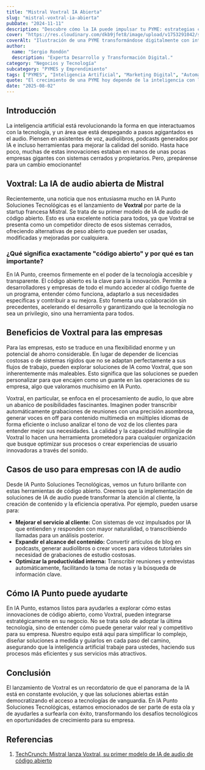 ```yaml
---
title: "Mistral Voxtral IA Abierta"
slug: "mistral-voxtral-ia-abierta"
pubDate: "2024-11-11"
description: "Descubre cómo la IA puede impulsar tu PYME: estrategias concretas de marketing, automatización y datos para aumentar ventas."
cover: "https://res.cloudinary.com/dkb9jfet8/image/upload/v1753291042/small-business_kk56r6.jpg"
coverAlt: "Ilustración de una PYME transformándose digitalmente con inteligencia artificial."
author:
  name: "Sergio Rondón"
  description: "Experta Desarrollo y Transformación Digital."
category: "Negocios y Tecnología"
subcategory: "PYMES y Emprendimiento"
tags: ["PYMES", "Inteligencia Artificial", "Marketing Digital", "Automatización", "Ventas"]
quote: "El crecimiento de una PYME hoy depende de la inteligencia con la que se aplican datos, IA y estrategia. — Sergio Rondón"
date: "2025-08-02"
---
```




<h2 id="introduccion">Introducción</h2>

La inteligencia artificial está revolucionando la forma en que interactuamos con la tecnología, y un área que está despegando a pasos agigantados es el audio. Piensen en asistentes de voz, audiolibros, podcasts generados por IA e incluso herramientas para mejorar la calidad del sonido. Hasta hace poco, muchas de estas innovaciones estaban en manos de unas pocas empresas gigantes con sistemas cerrados y propietarios. Pero, ¡prepárense para un cambio emocionante!

<h2 id="voxtral-la-ia-de-audio-abierta-de-mistral">Voxtral: La IA de audio abierta de Mistral</h2>

Recientemente, una noticia que nos entusiasma mucho en IA Punto Soluciones Tecnológicas es el lanzamiento de <strong>Voxtral</strong> por parte de la startup francesa Mistral. Se trata de su primer modelo de IA de audio de código abierto. Esto es una excelente noticia para todos, ya que Voxtral se presenta como un competidor directo de esos sistemas cerrados, ofreciendo alternativas de peso abierto que pueden ser usadas, modificadas y mejoradas por cualquiera.

<h3 id="que-significa-codigo-abierto">¿Qué significa exactamente "código abierto" y por qué es tan importante?</h3>

En IA Punto, creemos firmemente en el poder de la tecnología accesible y transparente. El código abierto es la clave para la innovación. Permite a desarrolladores y empresas de todo el mundo acceder al código fuente de un programa, entender cómo funciona, adaptarlo a sus necesidades específicas y contribuir a su mejora. Esto fomenta una colaboración sin precedentes, acelerando el desarrollo y garantizando que la tecnología no sea un privilegio, sino una herramienta para todos.

<h2 id="beneficios-de-voxtral-para-las-empresas">Beneficios de Voxtral para las empresas</h2>

Para las empresas, esto se traduce en una flexibilidad enorme y un potencial de ahorro considerable. En lugar de depender de licencias costosas o de sistemas rígidos que no se adaptan perfectamente a sus flujos de trabajo, pueden explorar soluciones de IA como Voxtral, que son inherentemente más maleables. Esto significa que las soluciones se pueden personalizar para que encajen como un guante en las operaciones de su empresa, algo que valoramos muchísimo en IA Punto.

Voxtral, en particular, se enfoca en el procesamiento de audio, lo que abre un abanico de posibilidades fascinantes. Imaginen poder transcribir automáticamente grabaciones de reuniones con una precisión asombrosa, generar voces en off para contenido multimedia en múltiples idiomas de forma eficiente o incluso analizar el tono de voz de los clientes para entender mejor sus necesidades. La calidad y la capacidad multilingüe de Voxtral lo hacen una herramienta prometedora para cualquier organización que busque optimizar sus procesos o crear experiencias de usuario innovadoras a través del sonido.

<h2 id="casos-de-uso-para-empresas-con-ia-de-audio">Casos de uso para empresas con IA de audio</h2>

Desde IA Punto Soluciones Tecnológicas, vemos un futuro brillante con estas herramientas de código abierto. Creemos que la implementación de soluciones de IA de audio puede transformar la atención al cliente, la creación de contenido y la eficiencia operativa. Por ejemplo, pueden usarse para:

-   **Mejorar el servicio al cliente:** Con sistemas de voz impulsados por IA que entienden y responden con mayor naturalidad, o transcribiendo llamadas para un análisis posterior.
-   **Expandir el alcance del contenido:** Convertir artículos de blog en podcasts, generar audiolibros o crear voces para videos tutoriales sin necesidad de grabaciones de estudio costosas.
-   **Optimizar la productividad interna:** Transcribir reuniones y entrevistas automáticamente, facilitando la toma de notas y la búsqueda de información clave.

<h2 id="como-ia-punto-puede-ayudarte">Cómo IA Punto puede ayudarte</h2>

En IA Punto, estamos listos para ayudarles a explorar cómo estas innovaciones de código abierto, como Voxtral, pueden integrarse estratégicamente en su negocio. No se trata solo de adoptar la última tecnología, sino de entender cómo puede generar valor real y competitivo para su empresa. Nuestro equipo está aquí para simplificar lo complejo, diseñar soluciones a medida y guiarlos en cada paso del camino, asegurando que la inteligencia artificial trabaje para ustedes, haciendo sus procesos más eficientes y sus servicios más atractivos.

<h2 id="conclusion">Conclusión</h2>

El lanzamiento de Voxtral es un recordatorio de que el panorama de la IA está en constante evolución, y que las soluciones abiertas están democratizando el acceso a tecnologías de vanguardia. En IA Punto Soluciones Tecnológicas, estamos emocionados de ser parte de esta ola y de ayudarles a surfearla con éxito, transformando los desafíos tecnológicos en oportunidades de crecimiento para su empresa.

<h2 id="referencias">Referencias</h2>

1.  <a href="https://techcrunch.com/2025/07/15/mistral-releases-voxtral-its-first-open-source-ai-audio-model/" target="_blank" rel="noopener noreferrer">TechCrunch: Mistral lanza Voxtral, su primer modelo de IA de audio de código abierto</a>

